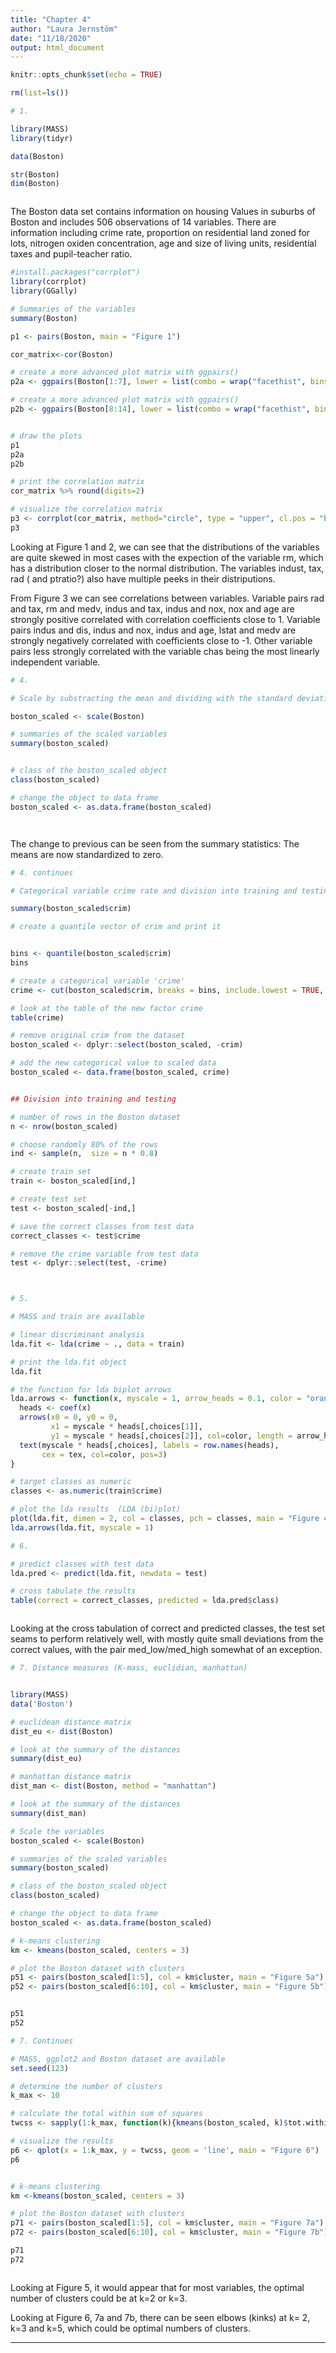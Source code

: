 ```yaml
---
title: "Chapter 4"
author: "Laura Jernstöm"
date: "11/18/2020"
output: html_document
---
```


```r
knitr::opts_chunk$set(echo = TRUE)


```



```r


rm(list=ls())

# 1.

library(MASS)
library(tidyr)

data(Boston)

str(Boston)
dim(Boston)



```
The Boston data set contains information on housing Values in suburbs of Boston and includes 506 observations of 14 variables. There are information including crime rate, proportion on residential land zoned for lots, nitrogen oxiden concentration, age and size of living units, residential taxes and pupil-teacher ratio.

```r


#install.packages("corrplot")
library(corrplot)
library(GGally)

# Summaries of the variables
summary(Boston)

p1 <- pairs(Boston, main = "Figure 1")

cor_matrix<-cor(Boston) 

# create a more advanced plot matrix with ggpairs()
p2a <- ggpairs(Boston[1:7], lower = list(combo = wrap("facethist", bins = 20)), title = "Figure 2a")

# create a more advanced plot matrix with ggpairs()
p2b <- ggpairs(Boston[8:14], lower = list(combo = wrap("facethist", bins = 20)), title = "Figure 2b")


# draw the plots
p1
p2a
p2b

# print the correlation matrix
cor_matrix %>% round(digits=2)

# visualize the correlation matrix
p3 <- corrplot(cor_matrix, method="circle", type = "upper", cl.pos = "b", tl.pos = "d", tl.cex = 0.6, main = "Figure 3")
p3


```

Looking at Figure 1 and 2, we can see that the distributions of the variables are quite skewed in most cases with the expection of the variable rm, which has a distribution closer to the normal distribution. The variables indust, tax, rad ( and ptratio?) also have multiple peeks in their distriputions.

From Figure 3 we can see correlations between variables. Variable pairs rad and tax, rm and medv, indus and tax, indus and nox, nox and age are strongly positive correlated with correlation coefficients close to 1. Variable pairs indus and dis, indus and nox, indus and age, lstat and medv are strongly negatively correlated with coefficients close to -1. Other variable pairs less strongly correlated with the variable chas being the most linearly independent variable.


```r


# 4.

# Scale by substracting the mean and dividing with the standard deviation.

boston_scaled <- scale(Boston)

# summaries of the scaled variables
summary(boston_scaled)


# class of the boston_scaled object
class(boston_scaled)

# change the object to data frame
boston_scaled <- as.data.frame(boston_scaled)




```

The change to previous can be seen from the summary statistics: The means are now standardized to zero.


```r


# 4. continues

# Categorical variable crime rate and division into training and testing sets.

summary(boston_scaled$crim)

# create a quantile vector of crim and print it


bins <- quantile(boston_scaled$crim)
bins

# create a categorical variable 'crime'
crime <- cut(boston_scaled$crim, breaks = bins, include.lowest = TRUE, labels = c("low", "med_low", "med_high", "high"))

# look at the table of the new factor crime
table(crime)

# remove original crim from the dataset
boston_scaled <- dplyr::select(boston_scaled, -crim)

# add the new categorical value to scaled data
boston_scaled <- data.frame(boston_scaled, crime)


## Division into training and testing

# number of rows in the Boston dataset 
n <- nrow(boston_scaled)

# choose randomly 80% of the rows
ind <- sample(n,  size = n * 0.8)

# create train set
train <- boston_scaled[ind,]

# create test set 
test <- boston_scaled[-ind,]

# save the correct classes from test data
correct_classes <- test$crime

# remove the crime variable from test data
test <- dplyr::select(test, -crime)




```



```r

# 5. 

# MASS and train are available

# linear discriminant analysis
lda.fit <- lda(crime ~ ., data = train)

# print the lda.fit object
lda.fit

# the function for lda biplot arrows
lda.arrows <- function(x, myscale = 1, arrow_heads = 0.1, color = "orange", tex = 0.75, choices = c(1,2)){
  heads <- coef(x)
  arrows(x0 = 0, y0 = 0, 
         x1 = myscale * heads[,choices[1]], 
         y1 = myscale * heads[,choices[2]], col=color, length = arrow_heads)
  text(myscale * heads[,choices], labels = row.names(heads), 
       cex = tex, col=color, pos=3)
}

# target classes as numeric
classes <- as.numeric(train$crime)

# plot the lda results  (LDA (bi)plot)
plot(lda.fit, dimen = 2, col = classes, pch = classes, main = "Figure 4")
lda.arrows(lda.fit, myscale = 1)


```




```r

# 6. 

# predict classes with test data
lda.pred <- predict(lda.fit, newdata = test)

# cross tabulate the results
table(correct = correct_classes, predicted = lda.pred$class)



```


Looking at the cross tabulation of correct and predicted classes, the test set seams to perform relatively well, with mostly quite small deviations from the correct values, with the pair med_low/med_high somewhat of an exception.


```r

# 7. Distance measures (K-mass, euclidian, manhattan)


library(MASS)
data('Boston')

# euclidean distance matrix
dist_eu <- dist(Boston)

# look at the summary of the distances
summary(dist_eu)

# manhattan distance matrix
dist_man <- dist(Boston, method = "manhattan")

# look at the summary of the distances
summary(dist_man)

# Scale the variables
boston_scaled <- scale(Boston)

# summaries of the scaled variables
summary(boston_scaled)

# class of the boston_scaled object
class(boston_scaled)

# change the object to data frame
boston_scaled <- as.data.frame(boston_scaled)

# k-means clustering
km <- kmeans(boston_scaled, centers = 3)

# plot the Boston dataset with clusters
p51 <- pairs(boston_scaled[1:5], col = km$cluster, main = "Figure 5a")
p52 <- pairs(boston_scaled[6:10], col = km$cluster, main = "Figure 5b")


p51
p52


```



```r

# 7. Continues

# MASS, ggplot2 and Boston dataset are available
set.seed(123)

# determine the number of clusters
k_max <- 10

# calculate the total within sum of squares
twcss <- sapply(1:k_max, function(k){kmeans(boston_scaled, k)$tot.withinss})

# visualize the results
p6 <- qplot(x = 1:k_max, y = twcss, geom = 'line', main = "Figure 6")
p6


# k-means clustering
km <-kmeans(boston_scaled, centers = 3)

# plot the Boston dataset with clusters
p71 <- pairs(boston_scaled[1:5], col = km$cluster, main = "Figure 7a")
p72 <- pairs(boston_scaled[6:10], col = km$cluster, main = "Figure 7b")

p71
p72



```

Looking at Figure 5, it would appear that for most variables, the optimal number of clusters could be at k=2 or k=3. 

Looking at Figure 6, 7a and 7b, there can be seen elbows (kinks) at k= 2, k=3 and k=5, which could be optimal numbers of clusters.


***

